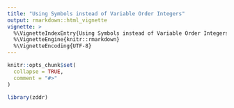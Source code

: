 ```yaml
---
title: "Using Symbols instead of Variable Order Integers"
output: rmarkdown::html_vignette
vignette: >
  %\VignetteIndexEntry{Using Symbols instead of Variable Order Integers}
  %\VignetteEngine{knitr::rmarkdown}
  %\VignetteEncoding{UTF-8}
---
```


```r
knitr::opts_chunk$set(
  collapse = TRUE,
  comment = "#>"
)
```

```r
library(zddr)
```
